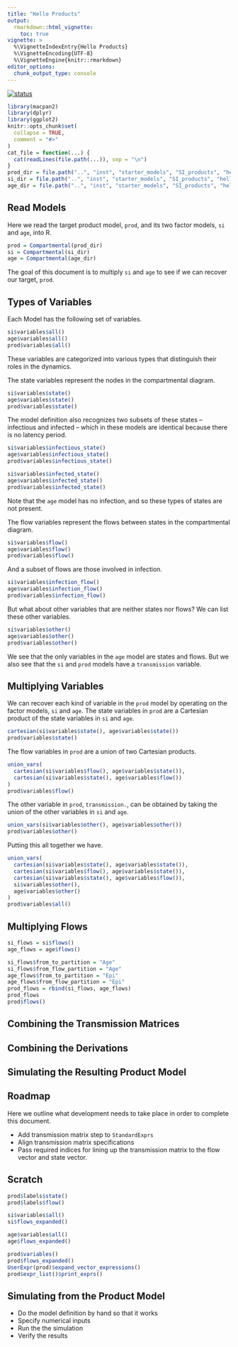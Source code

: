 ```yaml
---
title: "Hello Products"
output:
  rmarkdown::html_vignette:
    toc: true
vignette: >
  %\VignetteIndexEntry{Hello Products}
  %\VignetteEncoding{UTF-8}
  %\VignetteEngine{knitr::rmarkdown}
editor_options: 
  chunk_output_type: console
---
```


[![status](https://img.shields.io/badge/status-working%20draft-red)](https://img.shields.io/badge/status-working%20draft-red)

```r
library(macpan2)
library(dplyr)
library(ggplot2)
knitr::opts_chunk$set(
  collapse = TRUE,
  comment = "#>"
)
cat_file = function(...) {
  cat(readLines(file.path(...)), sep = "\n")
}
prod_dir = file.path("..", "inst", "starter_models", "SI_products", "hello_products")
si_dir = file.path("..", "inst", "starter_models", "SI_products", "hello_si")
age_dir = file.path("..", "inst", "starter_models", "SI_products", "hello_age")
```

## Read Models

Here we read the target product model, `prod`, and its two factor models, `si` and `age`, into R.

```r
prod = Compartmental(prod_dir)
si = Compartmental(si_dir)
age = Compartmental(age_dir)
```

The goal of this document is to multiply `si` and `age` to see if we can recover our target, `prod`.

## Types of Variables

Each Model has the following set of variables.

```r
si$variables$all()
age$variables$all()
prod$variables$all()
```

These variables are categorized into various types that distinguish their roles in the dynamics.

The state variables represent the nodes in the compartmental diagram.

```r
si$variables$state()
age$variables$state()
prod$variables$state()
```

The model definition also recognizes two subsets of these states -- infectious and infected -- which in these models are identical because there is no latency period.

```r
si$variables$infectious_state()
age$variables$infectious_state()
prod$variables$infectious_state()
```

```r
si$variables$infected_state()
age$variables$infected_state()
prod$variables$infected_state()
```

Note that the `age` model has no infection, and so these types of states are not present.

The flow variables represent the flows between states in the compartmental diagram.

```r
si$variables$flow()
age$variables$flow()
prod$variables$flow()
```

And a subset of flows are those involved in infection.

```r
si$variables$infection_flow()
age$variables$infection_flow()
prod$variables$infection_flow()
```

But what about other variables that are neither states nor flows? We can list these other variables.

```r
si$variables$other()
age$variables$other()
prod$variables$other()
```

We see that the only variables in the `age` model are states and flows. But we also see that the `si` and `prod` models have a `transmission` variable.


## Multiplying Variables

We can recover each kind of variable in the `prod` model by operating on the factor models, `si` and `age`. The state variables in `prod` are a Cartesian product of the state variables in `si` and `age`.

```r
cartesian(si$variables$state(), age$variables$state())
prod$variables$state()
```

The flow variables in `prod` are a union of two Cartesian products.

```r
union_vars(
  cartesian(si$variables$flow(), age$variables$state()),
  cartesian(si$variables$state(), age$variables$flow())
)
prod$variables$flow()
```

The other variable in `prod`, `transmission.`, can be obtained by taking the union of the other variables in `si` and `age`.

```r
union_vars(si$variables$other(), age$variables$other())
prod$variables$other()
```

Putting this all together we have.

```r
union_vars(
  cartesian(si$variables$state(), age$variables$state()),
  cartesian(si$variables$flow(), age$variables$state()),
  cartesian(si$variables$state(), age$variables$flow()),
  si$variables$other(),
  age$variables$other()
)
prod$variables$all()
```

## Multiplying Flows

```r
si_flows = si$flows()
age_flows = age$flows()
```

```r
si_flows$from_to_partition = "Age"
si_flows$from_flow_partition = "Age"
age_flows$from_to_partition = "Epi"
age_flows$from_flow_partition = "Epi"
prod_flows = rbind(si_flows, age_flows)
prod_flows
prod$flows()
```

## Combining the Transmission Matrices

## Combining the Derivations

## Simulating the Resulting Product Model


## Roadmap

Here we outline what development needs to take place in order to complete this document.

* Add transmission matrix step to `StandardExprs`
* Align transmission matrix specifications
* Pass required indices for lining up the transmission matrix to the flow vector and state vector.

## Scratch


```r
prod$labels$state()
prod$labels$flow()
```

```r
si$variables$all()
si$flows_expanded()
```

```r
age$variables$all()
age$flows_expanded()
```


```r
prod$variables()
prod$flows_expanded()
UserExpr(prod)$expand_vector_expressions()
prod$expr_list()$print_exprs()
```


## Simulating from the Product Model

* Do the model definition by hand so that it works
* Specify numerical inputs
* Run the the simulation
* Verify the results
